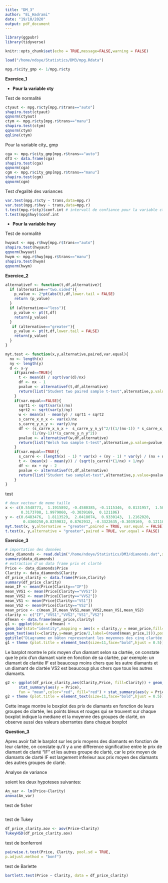 ```yaml
---
title: "DM_3"
author: "EL_Hadrami"
date: "19/10/2020"
output: pdf_document
---
```


```r
library(ggpubr)
library(tidyverse)
```

```r
knitr::opts_chunk$set(echo = TRUE,message=FALSE,warning = FALSE)
```

```r
load("/home/ndoye/Statistics/DM3/mpg.Rdata")
```
  

```r
mpg.r$city_gmp <- 1/mpg.r$cty
```

**Exercice_1**

- **Pour la variable cty**

Test de normalité
```r
ctyaut <- mpg.r$cty[mpg.r$trans=="auto"]
shapiro.test(ctyaut)
qqnorm(ctyaut)
ctym <- mpg.r$cty[mpg.r$trans=="manu"]
shapiro.test(ctym)
qqnorm(ctym)
qqline(ctym)
```

Pour la variable city_ gmp

```r
cga <- mpg.r$city_gmp[mpg.r$trans=="auto"]
df3 <- data.frame(cga)
shapiro.test(cga)
qqnorm(cga)
cgm <- mpg.r$city_gmp[mpg.r$trans=="manu"]
shapiro.test(cgm)
qqnorm(cgm)
```

Test d'egalité des variances
```r
var.test(mpg.r$cty ~ trans,data=mpg.r)
var.test(mpg.r$hwy ~ trans,data=mpg.r)
t.test(mpg.r$cty)$conf.int # intervall de confiance pour la variable cty
t.test(mpg$hwy)$conf.int
```

- **Pour la variable hwy**

Test de normalité

```r
hwyaut <- mpg.r$hwy[mpg.r$trans=="auto"]
shapiro.test(hwyaut)
qqnorm(hwyaut)
hwym <- mpg.r$hwy[mpg.r$trans=="manu"]
shapiro.test(hwym)
qqnorm(hwym)
```

**Exercice_2**

```r
alternativef <- function(t,df,alternative){
  if (alternative=="two.sided"){
    p_value <- 2*pt(abs(t),df,lower.tail = FALSE)
    return (p_value)
  }
  if (alternative=="less"){
    p_value <- pt(t,df)
    return(p_value)
  }
   if (alternative=="greater"){
    p_value <- pt(t,df,lower.tail = FALSE)
    return(p_value)
  }
}
```
```r
myt.test <- function(x,y,alternative,paired,var.equal){
  nx <- length(x)
  ny <- length(y)
  d <- x-y
    if(paired==TRUE){
      t <- mean(d) / sqrt(var(d)/nx)
      df <- nx - 1 
      pvalue <- alternativef(t,df,alternative)
      return(list("Student two paired sample t-test",alternative,p.value=pvalue,df=df,statistics=t))
    }
    if(var.equal==FALSE){
      sqrt1 <- sqrt(var(x)/nx)
      sqrt2 <- sqrt(var(y)/ny)
      w <- mean(x) - mean(y) / sqrt1 + sqrt2
      s_carre_x_n_x <- var(x)/nx
      s_carre_y_n_y <- var(y)/ny
      df <- (s_carre_x_n_x +  s_carre_y_n_y)^2/((1/(nx-1)) * s_carre_x_n_x^2 + 
            (1/(ny-1))*(s_carre_y_n_y^2))
      pvalue <- alternativef(w,df,alternative)
      return(list("Welch two sample t-test",alternative,p.value=pvalue,df=df,statistics=w))
    }
    if(var.equal==TRUE){
      s_carré <- (length(x) - 1) * var(x) + (ny - 1) * var(y) / (nx + ny - 2)
      t <- (mean(x) - mean(y)) / (sqrt(s_carré)*(1/nx) + 1/ny)
      df <- nx + ny - 2
      pvalue <- alternativef(t,df,alternative)
      return(list("Student two samplet-test",alternative,p.value=pvalue,df=df,statistics=t))
    }
}
```

test 
  
```r
# deux vecteur de meme taille 
x <- c(0.5548773,  1.1915892, -0.4580385, -0.1115346,  0.8131957,  1.5057274,0.2969755, 
       0.3173708, 1.9979060, -0.3039169,  0.121106)
y <- c(0.6483476,  1.8113529,  2.0418074,  0.9330143,  1.2162020,  
        0.4360250,0.8259032, 0.8762932, -0.3322635,-0.3039169,  0.121106)
myt.test(x, y,alternative = "greater",paired = TRUE, var.equal = FALSE)
t.test(x, y,alternative = "greater",paired = TRUE, var.equal = FALSE)
```


**Exercice_3**


```r
# importation des données
data_diamonds <- read.delim("/home/ndoye/Statistics/DM3/diamonds.dat",sep="")
summary(data_diamonds)
# extraction d'un data frame prix et clarté
Price <- data_diamonds$Price
Clarity <- data_diamonds$Clarity
df_price_clarity <- data.frame(Price,Clarity)
summary(df_price_clarity)
mean_IF <- mean(Price[Clarity=="IF"])
mean_VVS1 <- mean(Price[Clarity=="VVS1"])
mean_VVS2 <- mean(Price[Clarity=="VVS2"])
mean_VS1 <- mean(Price[Clarity=="VS1"])
mean_VS2 <- mean(Price[Clarity=="VS2"])
mean_price <- c(mean_IF,mean_VVS1,mean_VVS2,mean_VS1,mean_VS2)
clarity <- c("IF","VVS1","VVS2","VS1","VS2")
dfmean <- data.frame(mean_price,clarity)
g1 <- ggplot(data = dfmean) + 
geom_bar(stat="identity",mapping = aes(x = clarity,y = mean_price,fill=clarity)) + 
geom_text(aes(x=clarity,y=mean_price/2,label=(round(mean_price,2))),position = "dodge") +
ggtitle("Diagramme en bâton representant les moyennes des cinq clartée ") 
g1 + theme (plot.title = element_text(size=11,face="bold",hjust = 0.5))
```

Le barplot montre le prix moyen d'un diamant selon sa clartée, on constate que le prix d'un diamant varie en fonction de sa clartée, par exemple: un diamant de clartée IF est beaucoup moins chers que les autre diamants et un diamant de clartée VS2 est beaucoup plus chers que tous les autres diamants.

```r
g2 <- ggplot(df_price_clarity,aes(Clarity,Price, fill=Clarity)) + geom_boxplot() +
      stat_summary(aes(y = Price),
      fun = "mean",color="red", fill="red") + stat_summary(aes(y = Price),fun="median",color="blue", fill="blue") + ggtitle("Boite a moustache")
g2 + theme (plot.title = element_text(size=11,face="bold",hjust = 0.5))
```

Cette image montre le boxplot des prix de diamants en fonction de leurs groupes de clartée, les points bleus et rouges qui se trouvent sur chaque boxplot indique la mediane et la moyenne des groupes de clarté, on observe aussi des valeurs aberrantes dans chaque boxplot

**Question_3**

Apres avoir fait le barplot sur les prix moyens des diamants en fonction de leur clartée, on constate qu'il y a une difference significative entre le prix de diamant de clarté "IF" et les autres groupe de clarté, car le prix moyen de diamants de clarté IF est largement inferieur aux prix moyen des diamants des autres groupes de clarté.

Analyse de variance

soient les deux hypoteses suivantes:


```r
An_var <- lm(Price~Clarity)
anova(An_var)
```
test de fisher
```r
```

test de Tukey
```r
df_price_clarity.aov <- aov(Price~Clarity)
TukeyHSD(df_price_clarity.aov)
```
test de bonferroni
```r
pairwise.t.test(Price, Clarity, pool.sd = TRUE,
p.adjust.method = "bonf")
```

test de Barlette
  
```r
bartlett.test(Price ~ Clarity, data = df_price_clarity)
```
  

